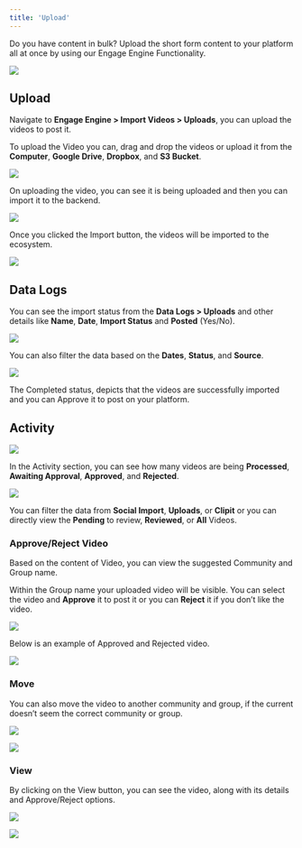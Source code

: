 ```yaml
---
title: 'Upload'
---
```


Do you have content in bulk? Upload the short form content to your platform all at once by using our Engage Engine Functionality.

  

![](https://lh7-rt.googleusercontent.com/docsz/AD_4nXc8iovgnDDYtp5RN2Jn1uTmq2y_m-OYtwXMyOnpCJ_UNRurLQH8S__-Je7wa9vLDFFkbHq2wIy1nBiXN7a_m-M9JgG1BLz2DTDxV_3M1HZCXZuB-xHk4qODzmPlR3tgWO0a1U5vNjRffgii4lrmmil1Rmk?key=jSkymFA9GGO8XLgzpwiooA)

## Upload

  

Navigate to **Engage Engine > Import Videos > Uploads**, you can upload the videos to post it.

  
  

To upload the Video you can, drag and drop the videos or upload it from the **Computer**, **Google Drive**, **Dropbox**, and **S3 Bucket**.

![](https://lh7-rt.googleusercontent.com/docsz/AD_4nXdtZbXHqfQaf1ZmdcbiC6sC2ZynVO_I3TDKrOsd-1D7bbwYN9IUhFTDlXczwI7B0v49duOFXpzCSjVpBuTZwI1doIWS931VN_KqKfdnU2g3aY3CMnesw5iUbfoYTmYBHD1yBFHC-CzzaQDiU4_q4qoEZY4z?key=jSkymFA9GGO8XLgzpwiooA)

  

On uploading the video, you can see it is being uploaded and then you can import it to the backend.

  

![](https://lh7-rt.googleusercontent.com/docsz/AD_4nXeJoCvoobP6-ujwSnUuTxuQQifnuedH1CApMiSRE4AkyzNpsfg6c-Hbocg4spwfO-P2Trg6Nme_G4kG0JgYzF_-veLw0fb0PMLQDF2k0hLE9e8J3mg62p-b7IbBGjWq2M6LgDXF6T78ILmfiwEUd-fCO70?key=jSkymFA9GGO8XLgzpwiooA)

  

Once you clicked the Import button, the videos will be imported to the ecosystem.

  

![](https://lh7-rt.googleusercontent.com/docsz/AD_4nXeF7lTLe_OO5y4cwt74VaaIb7hHZ5E8K0regrmHeyk2aNOQ3sG28Q0B_OVMPTpRs0flb55AqJ3Olc75TTub18tOJpZr-hz2AZjZDUizJsxO2y09uwtgUpPa3oQSxS6GlUlkqkvYAZZB1A1o9_zDpa-Bmq4?key=jSkymFA9GGO8XLgzpwiooA)

  

## Data Logs

  

You can see the import status from the **Data Logs > Uploads** and other details like **Name**, **Date**, **Import Status** and **Posted** (Yes/No).

  

![](https://lh7-rt.googleusercontent.com/docsz/AD_4nXd7ILHTW5dxd8z2p8_G8vLp3bUFvSzzTFvvJk2EdHsfzLk0Bc-0LcWICUuDo46Ml7UGjRliPlE21zeNTOQ-Aa3Y_GT7GTJx8X2Unr5u3Fh8npcmKGHcQsxDINe5E-ZAvm8OZ0AGK4KFEFWUqrBsvDki_oxl?key=jSkymFA9GGO8XLgzpwiooA)

  

You can also filter the data based on the **Dates**, **Status**, and **Source**.

  

![](https://lh7-rt.googleusercontent.com/docsz/AD_4nXcA2e0L15cbQZ463FtRzHfkyAHK6Bv-zqX-BnsrOC-0KepGxi4b3SZJ1EAENPnt5JzqvPLTrr4wS5cyonvMSnEm8FIIaP0sxTX4ucBviVLK8e5ddsG0-Cfvh7IHLB0eOhNCr2BhrzU-m-Ykf-hWncvJ2vV_?key=jSkymFA9GGO8XLgzpwiooA)

  

The Completed status, depicts that the videos are successfully imported and you can Approve it to post on your platform.

  

## Activity

  

![](https://lh7-rt.googleusercontent.com/docsz/AD_4nXfMwitUQvhQ3cBoCGXELVxasx-1DG9vaFD7eQ4H7zHG9LOSvCn8tbv2DMhi0cel3bYnWFmvgIf0WQqCBXKhJ2xrQeJ8p4MLEZ89BsHgQh-nz8GdhXwxEV6qrzbJzSItmLcv-NGM0uMuTeOZU0XCDfXQJB99?key=jSkymFA9GGO8XLgzpwiooA)

  

In the Activity section, you can see how many videos are being **Processed**, **Awaiting Approval**, **Approved**, and **Rejected**.

  

![](https://lh7-rt.googleusercontent.com/docsz/AD_4nXdkTS_-rUN5oEyoXa4D-emXz75277jvyaL3-YHlZHfvePljWS_ZGsQjF4_mdv_6BJcMhqSwzJRA1TI5qQurC1ZbT9GkQFAsENR9MdPTeKDCtBLty7Tu70wn2o4ucWqGECSsq7wz4AYvkX9Ox7aHhHzYMSPL?key=jSkymFA9GGO8XLgzpwiooA)

  

You can filter the data from **Social Import**, **Uploads**, or **Clipit** or you can directly view the **Pending** to review, **Reviewed**, or **All** Videos.

  
  
  

### Approve/Reject Video

  

Based on the content of Video, you can view the suggested Community and Group name. 


Within the Group name your uploaded video will be visible. You can select the video and **Approve** it to post it or you can **Reject** it if you don’t like the video.
 

![](https://lh7-rt.googleusercontent.com/docsz/AD_4nXctpmlviAJMVMcTH1G_-cPRGmNbGFusMhHWG66OtOt4h0BKd20gVMNv-pxADqiDZJ9DYnzQoReafvKOC5DclAtIUWKrh5RL2hlrt0x_JeeBkx6XX9tsArFMM-rX2prPRKDaNmQQpO-eOBmBV26hQfTeY5cK?key=jSkymFA9GGO8XLgzpwiooA)

  

Below is an example of Approved and Rejected video.

  

![](https://lh7-rt.googleusercontent.com/docsz/AD_4nXd-1I2a0VX6lFiWgyTc2U05vka54R1XG51Bd4j1QoG2xOTf34mVXvEAK5IyJaQDiZ1SyZFOMNdx68mxg2SWc3-WIfHvqZT1U78JGg32MqpzI0EV5DPv9A3IGW-VHf9RDNxBIUeprOdy_LHIex5kASkA3g?key=jSkymFA9GGO8XLgzpwiooA)

  

### Move

  

You can also move the video to another community and group, if the current doesn’t seem the correct community or group.

  

![](https://lh7-rt.googleusercontent.com/docsz/AD_4nXfy47hHnAGA_ojbSeSJ6f-6y6HeISiIoegC5IV_F4r3ZYjhpcmnhc0xF4XmgWAxsvxlc1EQJdwlb2M76nSTkYc5sHLpqMDeOi41lSh70TVKaLOdkWh3yGmWzxRx8HTzK3ZUOj12gv8pzuF8HyRmtU4kZXg1?key=jSkymFA9GGO8XLgzpwiooA)

  

![](https://lh7-rt.googleusercontent.com/docsz/AD_4nXfJB3R5avY3yeIuAHf_lB4gGp-7_Pxh_fPiv_GZZ-QjppeLT520Nljq41P2N1X82v_AFLoVhinKRXOOsifly1_gUcF7gQBNkhO3U99YTzGOVglOSjDzoEo6U7Y_JHT3pgloZNGwPFm8ttOAmx8g67cOLMU?key=jSkymFA9GGO8XLgzpwiooA)

  
  

### View

  

By clicking on the View button, you can see the video, along with its details and Approve/Reject options.

  

![](https://lh7-rt.googleusercontent.com/docsz/AD_4nXfgehS1ITXQ-A2bttnvOLlRas-iyOJNkGPPzcidtXm3Ik9W_53SOjInOqWEW4xzLCYEv31Sqzyx_67oedqV037y7grUCitxCC3S8ECLT4c-w0SNp9y_lyvNb0XQeko2mRvjMy-LRlTbpIP1slSrY7xFOGHY?key=jSkymFA9GGO8XLgzpwiooA)

  

![](https://lh7-rt.googleusercontent.com/docsz/AD_4nXcC5hEVu_3kKnMdGaiWe-8iqLq-lp9Z-evmXrg9V8POEZ9RE-jE0UcoA-vpBWzaZir5q30Iei5oG2Uwx730OtuLsWhNENfbUxsvno4E7hri_AYpzYK0l_j8GEumPg6UYq1MbsynYoi4ciGp85oYBt646t8?key=jSkymFA9GGO8XLgzpwiooA)
